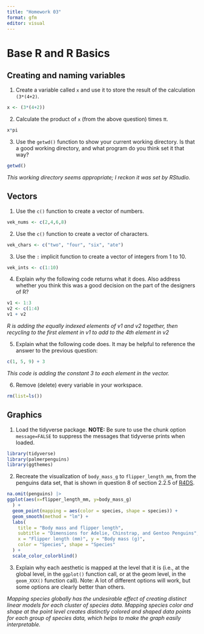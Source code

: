 ```yaml
---
title: "Homework 03"
format: gfm
editor: visual
---
```


# Base R and R Basics

## Creating and naming variables

1.  Create a variable called `x` and use it to store the result of the calculation `(3*(4+2)`.

```r
x <- (3*(4+2))
```

2.  Calculate the product of `x` (from the above question) times π.

```r
x*pi
```

3.  Use the `getwd()` function to show your current working directory. Is that a good working directory, and what program do you think set it that way?

```r
getwd()
```
*This working directory seems appropriate; I reckon it was set by RStudio.*

## Vectors

1.  Use the `c()` function to create a vector of numbers.

```r
vek_nums <- c(2,4,6,8)
```

2.  Use the `c()` function to create a vector of characters.

```r
vek_chars <- c("two", "four", "six", "ate")
```

3.  Use the `:` implicit function to create a vector of integers from 1 to 10.

```r
vek_ints <- c(1:10)
```

4.  Explain *why* the following code returns what it does. Also address whether you think this was a good decision on the part of the designers of R?

```r
v1 <- 1:3
v2 <- c(1:4)
v1 + v2
```

*R is adding the equally indexed elements of v1 and v2 together, then recycling to the first element in v1 to add to the 4th element in v2*

5.  Explain what the following code does. It may be helpful to reference the answer to the previous question:

```r
c(1, 5, 9) + 3
```
*This code is adding the constant 3 to each element  in the vector.*

6.  Remove (delete) every variable in your workspace.

```r
rm(list=ls())
```

## Graphics

1.  Load the tidyverse package. **NOTE:** Be sure to use the chunk option `message=FALSE` to suppress the messages that tidyverse prints when loaded.

```r
library(tidyverse)
library(palmerpenguins)
library(ggthemes)
```

2.  Recreate the visualization of `body_mass_g` to `flipper_length_mm`, from the penguins data set, that is shown in question 8 of section 2.2.5 of [R4DS](https://r4ds.hadley.nz/data-visualize).

```r

na.omit(penguins) |>
ggplot(aes(x=flipper_length_mm, y=body_mass_g)
  ) +
  geom_point(mapping = aes(color = species, shape = species)) +
  geom_smooth(method = "lm") +
  labs(
    title = "Body mass and flipper length",
    subtitle = "Dimensions for Adelie, Chinstrap, and Gentoo Penguins",
    x = "Flipper length (mm)", y = "Body mass (g)",
    color = "Species", shape = "Species"
  ) +
  scale_color_colorblind()
```

3.  Explain why each aesthetic is mapped at the level that it is (i.e., at the global level, in the `ggplot()` function call, or at the geom level, in the `geom_XXX()` function call). Note: A lot of different options will work, but some options are clearly better than others.

*Mapping species globally has the undesirable effect of creating distinct linear models for each cluster of species data. Mapping species color and shape at the point level creates distinctly colored and shaped data points for each group of species data, which helps to make the graph easily interpretable.*